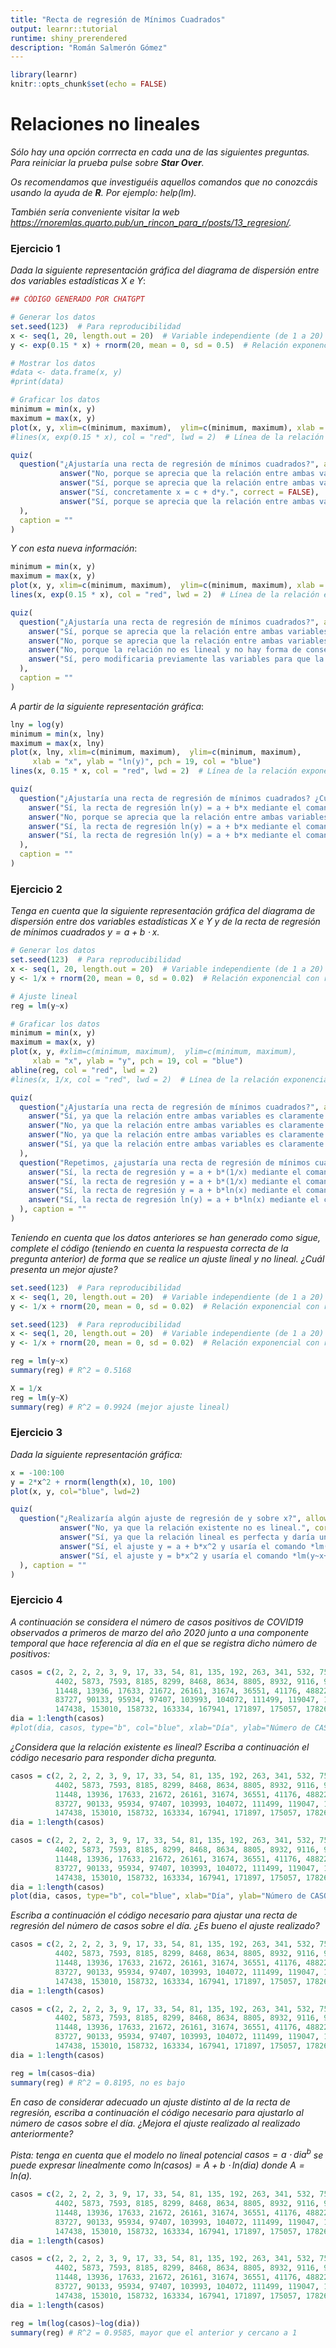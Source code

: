 ---
title: "Recta de regresión de Mínimos Cuadrados"
output: learnr::tutorial
runtime: shiny_prerendered
description: "Román Salmerón Gómez"
---

```{r setup, include=FALSE}
library(learnr)
knitr::opts_chunk$set(echo = FALSE)
```

# Relaciones no lineales

*Sólo hay una opción corrrecta en cada una de las siguientes preguntas. Para reiniciar la prueba pulse sobre __Star Over__.*

*Os recomendamos que investiguéis aquellos comandos que no conozcáis usando la ayuda de **R**. Por ejemplo: help(lm).*

*También sería conveniente visitar la web <https://rnoremlas.quarto.pub/un_rincon_para_r/posts/13_regresion/>.*

### Ejercicio 1

*Dada la siguiente representación gráfica del diagrama de dispersión entre dos variables estadísticas $X$ e $Y$*:

```{r ejer-1-1}
## CÓDIGO GENERADO POR CHATGPT

# Generar los datos
set.seed(123)  # Para reproducibilidad
x <- seq(1, 20, length.out = 20)  # Variable independiente (de 1 a 20)
y <- exp(0.15 * x) + rnorm(20, mean = 0, sd = 0.5)  # Relación exponencial con ruido

# Mostrar los datos
#data <- data.frame(x, y)
#print(data)

# Graficar los datos
minimum = min(x, y)
maximum = max(x, y)
plot(x, y, xlim=c(minimum, maximum),  ylim=c(minimum, maximum), xlab = "x", ylab = "y", pch = 19, col = "blue")
#lines(x, exp(0.15 * x), col = "red", lwd = 2)  # Línea de la relación exponencial ideal
```

```{r ejer-1-1-bis}
quiz(
  question("¿Ajustaría una recta de regresión de mínimos cuadrados?", allow_retry = TRUE, random_answer_order = TRUE, 
           answer("No, porque se aprecia que la relación entre ambas variables no es lineal.", correct = TRUE),
           answer("Sí, porque se aprecia que la relación entre ambas variables no es lineal.", correct = FALSE),
           answer("Sí, concretamente x = c + d*y.", correct = FALSE),
           answer("Sí, porque se aprecia que la relación entre ambas variables es lineal.", correct = FALSE)
  ),
  caption = ""
)
```

*Y con esta nueva información*:

```{r ejer-1-2}
minimum = min(x, y)
maximum = max(x, y)
plot(x, y, xlim=c(minimum, maximum),  ylim=c(minimum, maximum), xlab = "x", ylab = "y", pch = 19, col = "blue")
lines(x, exp(0.15 * x), col = "red", lwd = 2)  # Línea de la relación exponencial ideal
```

```{r ejer-1-2-bis}
quiz(
  question("¿Ajustaría una recta de regresión de mínimos cuadrados?", allow_retry = TRUE, random_answer_order = TRUE, 
    answer("Sí, porque se aprecia que la relación entre ambas variables es lineal.", correct = FALSE),
    answer("No, porque se aprecia que la relación entre ambas variables es no lineal.", correct = FALSE),
    answer("No, porque la relación no es lineal y no hay forma de conseguir que lo sea.", correct = FALSE),
    answer("Sí, pero modificaria previamente las variables para que la relación pase a ser lineal.", correct = TRUE)
  ),
  caption = ""
)
```

*A partir de la siguiente representación gráfica*:

```{r ejer-1-3}
lny = log(y)
minimum = min(x, lny)
maximum = max(x, lny)
plot(x, lny, xlim=c(minimum, maximum),  ylim=c(minimum, maximum), 
     xlab = "x", ylab = "ln(y)", pch = 19, col = "blue")
lines(x, 0.15 * x, col = "red", lwd = 2)  # Línea de la relación exponencial ideal
```

```{r ejer-1-3-bis}
quiz(
  question("¿Ajustaría una recta de regresión de mínimos cuadrados? ¿Cuál?", allow_retry = TRUE, random_answer_order = TRUE, 
    answer("Sí, la recta de regresión ln(y) = a + b*x mediante el comando *lm(log2(y)~x)*.", correct = FALSE),
    answer("No, porque se aprecia que la relación entre ambas variables es no lineal.", correct = FALSE),
    answer("Sí, la recta de regresión ln(y) = a + b*x mediante el comando *lm(log(y)~x)*.", correct = TRUE),
    answer("Sí, la recta de regresión ln(y) = a + b*x mediante el comando *lm(y~log(x))*.", correct = FALSE)
  ),
  caption = ""
)
```

### Ejercicio 2

*Tenga en cuenta que la siguiente representación gráfica del diagrama de dispersión entre dos variables estadísticas $X$ e $Y$ y de la recta de regresión de mínimos cuadrados $y = a + b \cdot x$.*

```{r ejer-2}
# Generar los datos
set.seed(123)  # Para reproducibilidad
x <- seq(1, 20, length.out = 20)  # Variable independiente (de 1 a 20)
y <- 1/x + rnorm(20, mean = 0, sd = 0.02)  # Relación exponencial con ruido

# Ajuste lineal
reg = lm(y~x)

# Graficar los datos
minimum = min(x, y)
maximum = max(x, y)
plot(x, y, #xlim=c(minimum, maximum),  ylim=c(minimum, maximum), 
     xlab = "x", ylab = "y", pch = 19, col = "blue")
abline(reg, col = "red", lwd = 2)
#lines(x, 1/x, col = "red", lwd = 2)  # Línea de la relación exponencial ideal
```

```{r ejer-2-bis}
quiz(
  question("¿Ajustaría una recta de regresión de mínimos cuadrados?", allow_retry = TRUE, random_answer_order = TRUE, 
    answer("Sí, ya que la relación entre ambas variables es claramente lineal.", correct = FALSE),
    answer("No, ya que la relación entre ambas variables es claramente no lineal.", correct = TRUE),
    answer("No, ya que la relación entre ambas variables es claramente lineal.", correct = FALSE),
    answer("Sí, ya que la relación entre ambas variables es claramente no lineal.", correct = FALSE)
  ),
  question("Repetimos, ¿ajustaría una recta de regresión de mínimos cuadrados?", allow_retry = TRUE, random_answer_order = TRUE, 
    answer("Sí, la recta de regresión y = a + b*(1/x) mediante el comando *lm(y~x)*.", correct = FALSE),
    answer("Sí, la recta de regresión y = a + b*(1/x) mediante el comando *lm(y~X)* donde *X = 1/x*.", correct = TRUE),
    answer("Sí, la recta de regresión y = a + b*ln(x) mediante el comando *lm(ln(y)~x)*.", correct = FALSE),
    answer("Sí, la recta de regresión ln(y) = a + b*ln(x) mediante el comando *lm(ln(y)~ln(x))*.", correct = FALSE)
  ), caption = ""
)
```

*Teniendo en cuenta que los datos anteriores se han generado como sigue, complete el código (teniendo en cuenta la respuesta correcta de la pregunta anterior) de forma que se realice un ajuste lineal y no lineal. ¿Cuál presenta un mejor ajuste?*

```{r ejer-2-tris, exercise=TRUE, exercise.lines = 7}
set.seed(123)  # Para reproducibilidad
x <- seq(1, 20, length.out = 20)  # Variable independiente (de 1 a 20)
y <- 1/x + rnorm(20, mean = 0, sd = 0.02)  # Relación exponencial con ruido
```

```{r ejer-2-tris-hint}
set.seed(123)  # Para reproducibilidad
x <- seq(1, 20, length.out = 20)  # Variable independiente (de 1 a 20)
y <- 1/x + rnorm(20, mean = 0, sd = 0.02)  # Relación exponencial con ruido

reg = lm(y~x)
summary(reg) # R^2 = 0.5168

X = 1/x
reg = lm(y~X)
summary(reg) # R^2 = 0.9924 (mejor ajuste lineal)
```

### Ejercicio 3

*Dada la siguiente representación gráfica:*

```{r ejer-3}
x = -100:100
y = 2*x^2 + rnorm(length(x), 10, 100)
plot(x, y, col="blue", lwd=2)
```

```{r ejer-3-bis}
quiz(
  question("¿Realizaría algún ajuste de regresión de y sobre x?", allow_retry = TRUE, random_answer_order = TRUE,
           answer("No, ya que la relación existente no es lineal.", correct = TRUE),
           answer("Sí, ya que la relación lineal es perfecta y daría un coeficiente de determinación igual a uno.", correct = FALSE),
           answer("Sí, el ajuste y = a + b*x^2 y usaría el comando *lm(y~x+0)*.", correct = FALSE),
           answer("Sí, el ajuste y = b*x^2 y usaría el comando *lm(y~x+0)*.", correct = FALSE)
  ), caption = ""
)
```

### Ejercicio 4

*A continuación se considera el número de casos positivos de COVID19 observados a primeros de marzo del año 2020 junto a una componente temporal que hace referencia al día en el que se registra dicho número de positivos:*

```{r ejer-4, exercise=TRUE, exercise.lines = 6}
casos = c(2, 2, 2, 2, 3, 9, 17, 33, 54, 81, 135, 192, 263, 341, 532, 755, 1078, 1511, 2275, 3256,
          4402, 5873, 7593, 8185, 8299, 8468, 8634, 8805, 8932, 9116, 9176, 9238, 9328, 9466, 9719,  
          11448, 13936, 17633, 21672, 26161, 31674, 36551, 41176, 48822, 54071, 57368, 66309, 75467,
          83727, 90133, 95934, 97407, 103993, 104072, 111499, 119047, 126283, 132956, 138526, 142169,
          147438, 153010, 158732, 163334, 167941, 171897, 175057, 178260, 182759)
dia = 1:length(casos)
#plot(dia, casos, type="b", col="blue", xlab="Día", ylab="Número de CASOS", lwd=3)
```

*¿Considera que la relación existente es lineal? Escriba a continuación el código necesario para responder dicha pregunta.*

```{r ejer-4-bis, exercise=TRUE, exercise.lines = 7}
casos = c(2, 2, 2, 2, 3, 9, 17, 33, 54, 81, 135, 192, 263, 341, 532, 755, 1078, 1511, 2275, 3256,
          4402, 5873, 7593, 8185, 8299, 8468, 8634, 8805, 8932, 9116, 9176, 9238, 9328, 9466, 9719,  
          11448, 13936, 17633, 21672, 26161, 31674, 36551, 41176, 48822, 54071, 57368, 66309, 75467,
          83727, 90133, 95934, 97407, 103993, 104072, 111499, 119047, 126283, 132956, 138526, 142169,
          147438, 153010, 158732, 163334, 167941, 171897, 175057, 178260, 182759)
dia = 1:length(casos)
```

```{r ejer-4-bis-hint}
casos = c(2, 2, 2, 2, 3, 9, 17, 33, 54, 81, 135, 192, 263, 341, 532, 755, 1078, 1511, 2275, 3256,
          4402, 5873, 7593, 8185, 8299, 8468, 8634, 8805, 8932, 9116, 9176, 9238, 9328, 9466, 9719,  
          11448, 13936, 17633, 21672, 26161, 31674, 36551, 41176, 48822, 54071, 57368, 66309, 75467,
          83727, 90133, 95934, 97407, 103993, 104072, 111499, 119047, 126283, 132956, 138526, 142169,
          147438, 153010, 158732, 163334, 167941, 171897, 175057, 178260, 182759)
dia = 1:length(casos)
plot(dia, casos, type="b", col="blue", xlab="Día", ylab="Número de CASOS", lwd=3) # relación no lineal (no se ajusta a una recta)
```

*Escriba a continuación el código necesario para ajustar una recta de regresión del número de casos sobre el día. ¿Es bueno el ajuste realizado?*

```{r ejer-4-tris, exercise=TRUE, exercise.lines = 9}
casos = c(2, 2, 2, 2, 3, 9, 17, 33, 54, 81, 135, 192, 263, 341, 532, 755, 1078, 1511, 2275, 3256,
          4402, 5873, 7593, 8185, 8299, 8468, 8634, 8805, 8932, 9116, 9176, 9238, 9328, 9466, 9719,  
          11448, 13936, 17633, 21672, 26161, 31674, 36551, 41176, 48822, 54071, 57368, 66309, 75467,
          83727, 90133, 95934, 97407, 103993, 104072, 111499, 119047, 126283, 132956, 138526, 142169,
          147438, 153010, 158732, 163334, 167941, 171897, 175057, 178260, 182759)
dia = 1:length(casos)
```

```{r ejer-4-tris-hint}
casos = c(2, 2, 2, 2, 3, 9, 17, 33, 54, 81, 135, 192, 263, 341, 532, 755, 1078, 1511, 2275, 3256,
          4402, 5873, 7593, 8185, 8299, 8468, 8634, 8805, 8932, 9116, 9176, 9238, 9328, 9466, 9719,  
          11448, 13936, 17633, 21672, 26161, 31674, 36551, 41176, 48822, 54071, 57368, 66309, 75467,
          83727, 90133, 95934, 97407, 103993, 104072, 111499, 119047, 126283, 132956, 138526, 142169,
          147438, 153010, 158732, 163334, 167941, 171897, 175057, 178260, 182759)
dia = 1:length(casos)

reg = lm(casos~dia)
summary(reg) # R^2 = 0.8195, no es bajo
```

*En caso de considerar adecuado un ajuste distinto al de la recta de regresión, escriba a continuación el código necesario para ajustarlo al número de casos sobre el día. ¿Mejora el ajuste realizado al realizado anteriormente?*

*Pista: tenga en cuenta que el modelo no lineal potencial $casos = a \cdot dia^{b}$ se puede expresar linealmente como $ln(casos) = A + b\cdot ln(dia)$ donde $A = ln(a)$.*

```{r ejer-4-cuatris, exercise=TRUE, exercise.lines = 9}
casos = c(2, 2, 2, 2, 3, 9, 17, 33, 54, 81, 135, 192, 263, 341, 532, 755, 1078, 1511, 2275, 3256,
          4402, 5873, 7593, 8185, 8299, 8468, 8634, 8805, 8932, 9116, 9176, 9238, 9328, 9466, 9719,  
          11448, 13936, 17633, 21672, 26161, 31674, 36551, 41176, 48822, 54071, 57368, 66309, 75467,
          83727, 90133, 95934, 97407, 103993, 104072, 111499, 119047, 126283, 132956, 138526, 142169,
          147438, 153010, 158732, 163334, 167941, 171897, 175057, 178260, 182759)
dia = 1:length(casos)
```

```{r ejer-4-cuatris-hint}
casos = c(2, 2, 2, 2, 3, 9, 17, 33, 54, 81, 135, 192, 263, 341, 532, 755, 1078, 1511, 2275, 3256,
          4402, 5873, 7593, 8185, 8299, 8468, 8634, 8805, 8932, 9116, 9176, 9238, 9328, 9466, 9719,  
          11448, 13936, 17633, 21672, 26161, 31674, 36551, 41176, 48822, 54071, 57368, 66309, 75467,
          83727, 90133, 95934, 97407, 103993, 104072, 111499, 119047, 126283, 132956, 138526, 142169,
          147438, 153010, 158732, 163334, 167941, 171897, 175057, 178260, 182759)
dia = 1:length(casos)

reg = lm(log(casos)~log(dia))
summary(reg) # R^2 = 0.9585, mayor que el anterior y cercano a 1
```